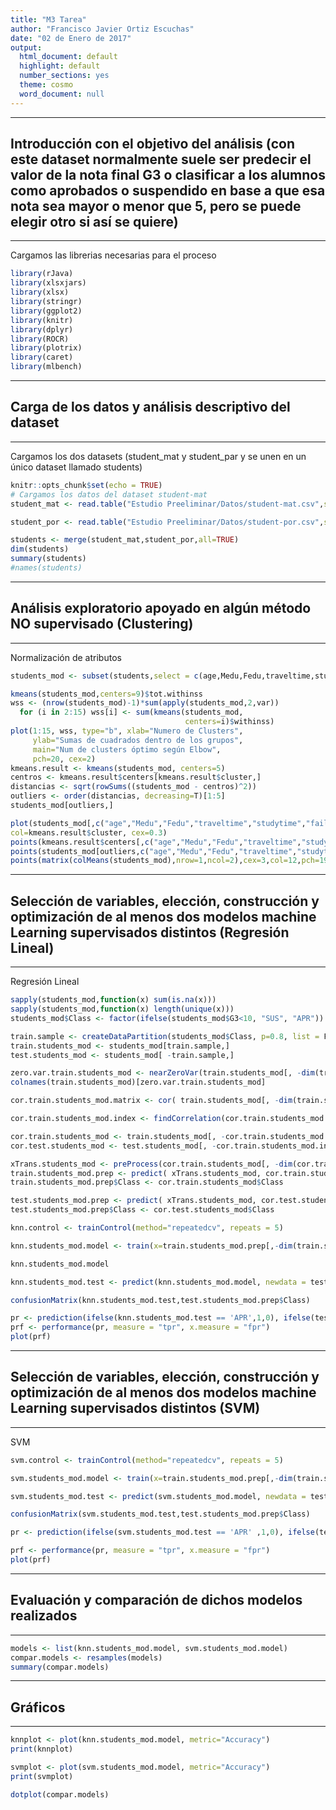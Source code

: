 ---
title: "M3 Tarea"
author: "Francisco Javier Ortiz Escuchas"
date: "02 de Enero de 2017"
output:
  html_document: default
  highlight: default
  number_sections: yes
  theme: cosmo
  word_document: null
---

******
## Introducción con el objetivo del análisis (con este dataset normalmente suele ser predecir el valor de la nota final G3 o clasificar a los alumnos como aprobados o suspendido en base a que esa nota sea mayor o menor que 5, pero se puede elegir otro si así se quiere)
******
Cargamos las librerias necesarias para el proceso
```{r libraries, include=FALSE}
library(rJava)
library(xlsxjars)
library(xlsx)
library(stringr)
library(ggplot2)
library(knitr)
library(dplyr)
library(ROCR)
library(plotrix)
library(caret)
library(mlbench)
```

******
## Carga de los datos y análisis descriptivo del dataset
******
Cargamos los dos datasets (student_mat y student_par y se unen en un único dataset llamado students)

```{r descriptive, echo=FALSE}
knitr::opts_chunk$set(echo = TRUE)
# Cargamos los datos del dataset student-mat
student_mat <- read.table("Estudio Preeliminar/Datos/student-mat.csv",sep=";",header=TRUE)

student_por <- read.table("Estudio Preeliminar/Datos/student-por.csv",sep=";",header=TRUE)

students <- merge(student_mat,student_por,all=TRUE)
dim(students)
summary(students)
#names(students)
```

******
## Análisis exploratorio apoyado en algún método NO supervisado (Clustering)
******
Normalización de atributos
```{r exploratory,eval=TRUE, echo=FALSE}
students_mod <- subset(students,select = c(age,Medu,Fedu,traveltime,studytime,failures,famrel,freetime,goout,G1,G2,G3))

kmeans(students_mod,centers=9)$tot.withinss
wss <- (nrow(students_mod)-1)*sum(apply(students_mod,2,var))
  for (i in 2:15) wss[i] <- sum(kmeans(students_mod,
                                       centers=i)$withinss)
plot(1:15, wss, type="b", xlab="Numero de Clusters",
     ylab="Sumas de cuadrados dentro de los grupos",
     main="Num de clusters óptimo según Elbow",
     pch=20, cex=2)
kmeans.result <- kmeans(students_mod, centers=5)
centros <- kmeans.result$centers[kmeans.result$cluster,]
distancias <- sqrt(rowSums((students_mod - centros)^2))
outliers <- order(distancias, decreasing=T)[1:5]
students_mod[outliers,]

plot(students_mod[,c("age","Medu","Fedu","traveltime","studytime","failures","famrel","freetime","goout")], main="Detección de outliers", pch="o",
col=kmeans.result$cluster, cex=0.3)
points(kmeans.result$centers[,c("age","Medu","Fedu","traveltime","studytime","failures","famrel","freetime","goout")], col=1:5, pch=8, cex=1.5)
points(students_mod[outliers,c("age","Medu","Fedu","traveltime","studytime","failures","famrel","freetime","goout")], col=4, pch="+", cex=1.5)
points(matrix(colMeans(students_mod),nrow=1,ncol=2),cex=3,col=12,pch=19)
```

******
## Selección de variables, elección, construcción y optimización de al menos dos modelos machine Learning supervisados distintos (Regresión Lineal)
******
Regresión Lineal
```{r reg_lineal,eval=TRUE, echo=FALSE}
sapply(students_mod,function(x) sum(is.na(x)))
sapply(students_mod,function(x) length(unique(x)))
students_mod$Class <- factor(ifelse(students_mod$G3<10, "SUS", "APR"))

train.sample <- createDataPartition(students_mod$Class, p=0.8, list = F)
train.students_mod <- students_mod[train.sample,]
test.students_mod <- students_mod[ -train.sample,]

zero.var.train.students_mod <- nearZeroVar(train.students_mod[, -dim(train.students_mod)[2]], saveMetrics = F)
colnames(train.students_mod)[zero.var.train.students_mod]

cor.train.students_mod.matrix <- cor( train.students_mod[, -dim(train.students_mod)[2]] )

cor.train.students_mod.index <- findCorrelation(cor.train.students_mod.matrix, 0.80)

cor.train.students_mod <- train.students_mod[, -cor.train.students_mod.index]
cor.test.students_mod <- test.students_mod[, -cor.train.students_mod.index]

xTrans.students_mod <- preProcess(cor.train.students_mod[, -dim(cor.train.students_mod)[2]])
train.students_mod.prep <- predict( xTrans.students_mod, cor.train.students_mod[,-dim(cor.train.students_mod)[2]])
train.students_mod.prep$Class <- cor.train.students_mod$Class

test.students_mod.prep <- predict( xTrans.students_mod, cor.test.students_mod[,-dim(cor.test.students_mod)[2]])
test.students_mod.prep$Class <- cor.test.students_mod$Class

knn.control <- trainControl(method="repeatedcv", repeats = 5)

knn.students_mod.model <- train(x=train.students_mod.prep[,-dim(train.students_mod.prep)[2]], y=train.students_mod.prep$Class, method="knn", tuneLength = 10, trControl = knn.control)

knn.students_mod.model

knn.students_mod.test <- predict(knn.students_mod.model, newdata = test.students_mod.prep[,-dim(train.students_mod.prep)[2]])

confusionMatrix(knn.students_mod.test,test.students_mod.prep$Class)

pr <- prediction(ifelse(knn.students_mod.test == 'APR',1,0), ifelse(test.students_mod.prep$Class == 'APR',1,0))
prf <- performance(pr, measure = "tpr", x.measure = "fpr")
plot(prf)
```

******
## Selección de variables, elección, construcción y optimización de al menos dos modelos machine Learning supervisados distintos (SVM)
******
SVM
```{r SVM,eval=TRUE, echo=FALSE}
svm.control <- trainControl(method="repeatedcv", repeats = 5)

svm.students_mod.model <- train(x=train.students_mod.prep[,-dim(train.students_mod.prep)[2]], y=train.students_mod.prep$Class, method="svmRadial", tuneLength = 10, trControl = svm.control)

svm.students_mod.test <- predict(svm.students_mod.model, newdata = test.students_mod.prep[,-dim(train.students_mod.prep)[2]])

confusionMatrix(svm.students_mod.test,test.students_mod.prep$Class)

pr <- prediction(ifelse(svm.students_mod.test == 'APR' ,1,0), ifelse(test.students_mod.prep$Class == 'APR',1,0))

prf <- performance(pr, measure = "tpr", x.measure = "fpr")
plot(prf)
```

******
## Evaluación y comparación de dichos modelos realizados
******
```{r comparation}
models <- list(knn.students_mod.model, svm.students_mod.model)
compar.models <- resamples(models)
summary(compar.models)
```
******
## Gráficos
******
```{r graphics, echo=FALSE}
knnplot <- plot(knn.students_mod.model, metric="Accuracy")
print(knnplot)

svmplot <- plot(svm.students_mod.model, metric="Accuracy")
print(svmplot)

dotplot(compar.models)
```